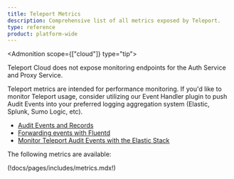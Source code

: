 ```yaml
---
title: Teleport Metrics
description: Comprehensive list of all metrics exposed by Teleport.
type: reference
product: platform-wide
---
```


<Admonition scope={["cloud"]} type="tip">

Teleport Cloud does not expose monitoring endpoints for the Auth Service and Proxy Service.

</Admonition>

Teleport metrics are intended for performance monitoring. If you'd like to
monitor Teleport usage, consider utilizing our Event Handler plugin to push Audit Events into your
preferred logging aggregation system (Elastic, Splunk, Sumo Logic, etc). 

- [Audit Events and Records](audit.mdx)  
- [Forwarding events with Fluentd](../../zero-trust-access/export-audit-events/fluentd.mdx)  
- [Monitor Teleport Audit Events with the Elastic Stack](../../zero-trust-access/export-audit-events/elastic-stack.mdx)  

The following metrics are available:

(!docs/pages/includes/metrics.mdx!)
